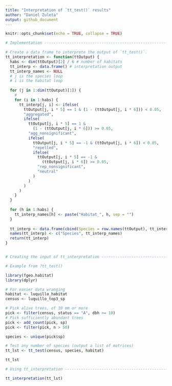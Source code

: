 ```yaml
---
title: "Interpretation of `tt_test()` results"
author: "Daniel Zuleta"
output: github_document
---
```


```r
knitr::opts_chunk$set(echo = TRUE, collapse = TRUE)
```

```r
# Implementation ----------------------------------------------------------

# Create a data frame to interprete the output of `tt_test()`.
tt_interpretation <- function(ttOutput) {
  habs <- dim(ttOutput)[2] / 6 # number of habitats
  tt_interp <- data.frame() # interpretation output
  tt_interp_names <- NULL
  # j is the species loop
  # i is the habitat loop
  
  for (j in 1:dim(ttOutput)[1]) {
    #
    for (i in 1:habs) {
      tt_interp[j, i] <- ifelse(
        ttOutput[j, i * 5] == 1 & (1 - (ttOutput[j, i * 6])) < 0.05,
        "aggregated",
        ifelse(
          ttOutput[j, i * 5] == 1 &
            (1 - (ttOutput[j, i * 6])) >= 0.05,
          "agg_nonsignificant",
          ifelse(
            ttOutput[j, i * 5] == -1 & (ttOutput[j, i * 6]) < 0.05,
            "repelled",
            ifelse(
              ttOutput[j, i * 5] == -1 &
                (ttOutput[j, i * 6]) >= 0.05,
              "rep_nonsignificant",
              "neutral"
            )
          )
        )
      )
    }
  }
  
  for (h in 1:habs) {
    tt_interp_names[h] <- paste("Habitat_", h, sep = "")
  }
  
  tt_interp <- data.frame(cbind(Species = row.names(ttOutput), tt_interp))
  names(tt_interp) <- c("Species", tt_interp_names)
  return(tt_interp)
}


# Creating the input of tt_interpretation ---------------------------------

# Example from ?tt_test()

library(fgeo.habitat)
library(dplyr)

# For easier data wranging
habitat <- luquillo_habitat
census <- luquillo_top3_sp

# Pick alive trees, of 10 mm or more
pick <- filter(census, status == "A", dbh >= 10)
# Pick sufficiently abundant trees
pick <- add_count(pick, sp)
pick <- filter(pick, n > 50)

species <- unique(pick$sp)

# Test any number of species (output a list of matrices)
tt_lst <- tt_test(census, species, habitat)

tt_lst

# Using tt_interpretation -------------------------------------------------

tt_interpretation(tt_lst)
```

